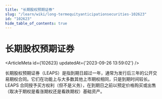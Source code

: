 ```yaml
---
title: "长期股权预期证券"
slug: "/learn/wiki/long-termequityanticipationsecurities-102623"
id: "102623"
hide_table_of_contents: true
---
```



# 长期股权预期证券

<ArticleMeta id={102623} updatedAt={'2023-09-26 13:59:02'} />
<div className='border-solid border-b border-t-0 my-4 border-[var(--ifm-color-gray-300)]' />

长期股权预期证券（LEAPS）是指到期日超过一年，通常为发行后三年的公开交易期权合同。它们在功能上与大多数其他上市期权相同，只是到期时间较长。LEAPS 合同授予买方权利（但不是义务），在到期日之前以预定价格购买或出售（取决于期权是看涨期权还是看跌期权）基础资产。
